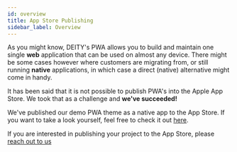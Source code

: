 ```yaml
---
id: overview
title: App Store Publishing
sidebar_label: Overview
---
```


As you might know, DEITY's PWA allows you to build and maintain one single **web** application that can be used on almost any device. There might be some cases however where customers are migrating from, or still running **native** applications, in which case a direct (native) alternative might come in handy.

It has been said that it is not possible to publish PWA's into the Apple App Store. We took that as a challenge and **we've succeeded!**

We've published our demo PWA theme as a native app to the App Store. If you want to take a look yourself, feel free to check it out [here](https://apps.apple.com/app/deity-storefront/id1585832328).

If you are interested in publishing your project to the App Store, please [reach out to us](https://deity.io/contact)
